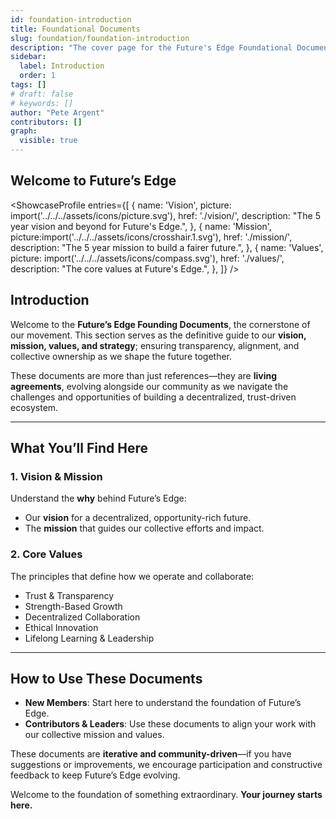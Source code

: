 ```yaml
---
id: foundation-introduction
title: Foundational Documents
slug: foundation/foundation-introduction
description: "The cover page for the Future's Edge Foundational Documents."
sidebar:
  label: Introduction
  order: 1
tags: []
# draft: false
# keywords: []
author: "Pete Argent"
contributors: []
graph:
  visible: true
---
```



## Welcome to Future’s Edge


<ShowcaseProfile
  entries={[
    {
      name: 'Vision',
      picture: import('../../../assets/icons/picture.svg'),
      href: './vision/',
      description:
        "The 5 year vision and beyond for Future's Edge.",
    },
    {
      name: 'Mission',
      picture:import('../../../assets/icons/crosshair.1.svg'),
      href: './mission/',
      description:
        "The 5 year mission to build a fairer future.",
    },
    {
      name: 'Values',
      picture: import('../../../assets/icons/compass.svg'),
      href: './values/',
      description:
        "The core values at Future's Edge.",
    },
  ]}
/>



## Introduction

Welcome to the **Future’s Edge Founding Documents**, the cornerstone of our movement. This section serves as the definitive guide to our **vision, mission, values, and strategy**; ensuring transparency, alignment, and collective ownership as we shape the future together.

These documents are more than just references—they are **living agreements**, evolving alongside our community as we navigate the challenges and opportunities of building a decentralized, trust-driven ecosystem.

---

## What You’ll Find Here

### 1. Vision & Mission

Understand the **why** behind Future’s Edge:

- Our **vision** for a decentralized, opportunity-rich future.
- The **mission** that guides our collective efforts and impact.

### 2. Core Values

The principles that define how we operate and collaborate:

- Trust & Transparency
- Strength-Based Growth
- Decentralized Collaboration
- Ethical Innovation
- Lifelong Learning & Leadership


---

## How to Use These Documents

- **New Members**: Start here to understand the foundation of Future’s Edge.
- **Contributors & Leaders**: Use these documents to align your work with our collective mission and values.

These documents are **iterative and community-driven**—if you have suggestions or improvements, we encourage participation and constructive feedback to keep Future’s Edge evolving.

Welcome to the foundation of something extraordinary. **Your journey starts here.**
